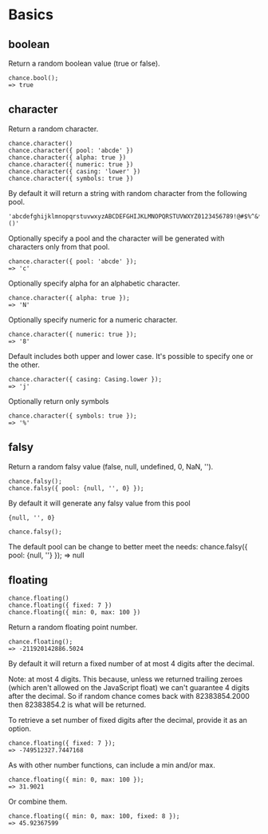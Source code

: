 # Basics

## boolean

Return a random boolean value (true or false).

```
chance.bool();
=> true
```

## character

Return a random character.

```
chance.character()
chance.character({ pool: 'abcde' })
chance.character({ alpha: true })
chance.character({ numeric: true })
chance.character({ casing: 'lower' })
chance.character({ symbols: true })
```

By default it will return a string with random character from the following pool.

```
'abcdefghijklmnopqrstuvwxyzABCDEFGHIJKLMNOPQRSTUVWXYZ0123456789!@#$%^&*()'
```

Optionally specify a pool and the character will be generated with characters only from that pool.

```
chance.character({ pool: 'abcde' });
=> 'c'
```

Optionally specify alpha for an alphabetic character.

```
chance.character({ alpha: true });
=> 'N'
```

Optionally specify numeric for a numeric character.

```
chance.character({ numeric: true });
=> '8'
```

Default includes both upper and lower case. It's possible to specify one or the other.

```
chance.character({ casing: Casing.lower });
=> 'j'
```

Optionally return only symbols

```
chance.character({ symbols: true });
=> '%'
```

## falsy

Return a random falsy value (false, null, undefined, 0, NaN, '').

```
chance.falsy();
chance.falsy({ pool: {null, '', 0} });
```

By default it will generate any falsy value from this pool

```
{null, '', 0}
```

```
chance.falsy();
```

The default pool can be change to better meet the needs:
chance.falsy({ pool: {null, ''} });
=> null

## floating

```
chance.floating()
chance.floating({ fixed: 7 })
chance.floating({ min: 0, max: 100 })
```

Return a random floating point number.

```
chance.floating();
=> -211920142886.5024
```

By default it will return a fixed number of at most 4 digits after the decimal.

Note: at most 4 digits. This because, unless we returned trailing zeroes (which aren't allowed on the JavaScript float) we can't guarantee 4 digits after the decimal. So if random chance comes back with 82383854.2000 then 82383854.2 is what will be returned.

To retrieve a set number of fixed digits after the decimal, provide it as an option.

```
chance.floating({ fixed: 7 });
=> -749512327.7447168
```

As with other number functions, can include a min and/or max.

```
chance.floating({ min: 0, max: 100 });
=> 31.9021
```

Or combine them.

```
chance.floating({ min: 0, max: 100, fixed: 8 });
=> 45.92367599
```
